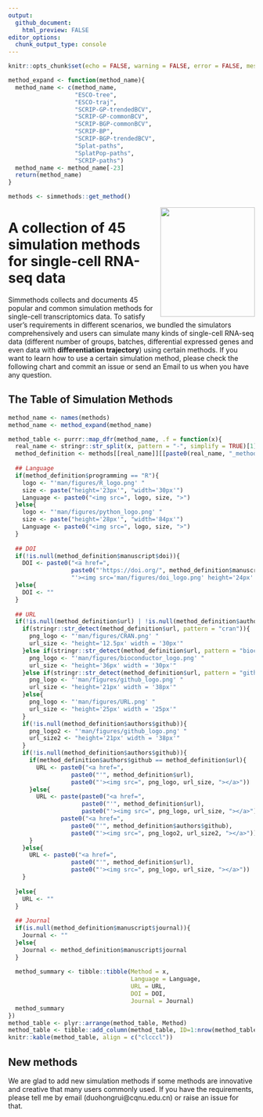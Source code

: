 ```yaml
---
output:
  github_document:
    html_preview: FALSE
editor_options: 
  chunk_output_type: console
---
```


```r
knitr::opts_chunk$set(echo = FALSE, warning = FALSE, error = FALSE, message = FALSE)
```

```r
method_expand <- function(method_name){
  method_name <- c(method_name,
                   "ESCO-tree",
                   "ESCO-traj",
                   "SCRIP-GP-trendedBCV",
                   "SCRIP-GP-commonBCV",
                   "SCRIP-BGP-commonBCV",
                   "SCRIP-BP",
                   "SCRIP-BGP-trendedBCV",
                   "Splat-paths",
                   "SplatPop-paths",
                   "SCRIP-paths")
  method_name <- method_name[-23]
  return(method_name)
}
```


```r
methods <- simmethods::get_method()
```

<img src="man/figures/simmethods_logo.png" align="right" width = "193px" height="223px"/>

# A collection of 45 simulation methods for single-cell RNA-seq data

Simmethods collects and documents 45 popular and common simulation methods for single-cell transcriptomics data. To satisfy user's requirements in different scenarios, we bundled the simulators comprehensively and users can simulate many kinds of single-cell RNA-seq data (different number of groups, batches, differential expressed genes and even data with **differentiation trajectory**) using certain methods. If you want to learn how to use a certain simulation method, please check the following chart and commit an issue or send an Email to us when you have any question.

## The Table of Simulation Methods

```r
method_name <- names(methods)
method_name <- method_expand(method_name)

method_table <- purrr::map_dfr(method_name, .f = function(x){
  real_name <- stringr::str_split(x, pattern = "-", simplify = TRUE)[1]
  method_definition <- methods[[real_name]][[paste0(real_name, "_method")]]
  
  ## Language
  if(method_definition$programming == "R"){
    logo <- "'man/figures/R_logo.png' "
    size <- paste("height='23px'", "width='30px'")
    Language <- paste0("<img src=", logo, size, ">")
  }else{
    logo <- "'man/figures/python_logo.png' "
    size <- paste("height='28px'", "width='84px'")
    Language <- paste0("<img src=", logo, size, ">")
  }
  
  ## DOI
  if(!is.null(method_definition$manuscript$doi)){
    DOI <- paste0("<a href=",
                  paste0("'https://doi.org/", method_definition$manuscript$doi),
                  "'><img src='man/figures/doi_logo.png' height='24px' width = '24px'></a>")
  }else{
    DOI <- ""
  }
  
  ## URL
  if(!is.null(method_definition$url) | !is.null(method_definition$authors$github)){
    if(stringr::str_detect(method_definition$url, pattern = "cran")){
      png_logo <- "'man/figures/CRAN.png' "
      url_size <- "height='12.5px' width = '30px'"
    }else if(stringr::str_detect(method_definition$url, pattern = "bioconductor")){
      png_logo <- "'man/figures/bioconductor_logo.png' "
      url_size <- "height='36px' width = '30px'"
    }else if(stringr::str_detect(method_definition$url, pattern = "github")){
      png_logo <- "'man/figures/github_logo.png' "
      url_size <- "height='21px' width = '38px'"
    }else{
      png_logo <- "'man/figures/URL.png' "
      url_size <- "height='25px' width = '25px'"
    }
    if(!is.null(method_definition$authors$github)){
      png_logo2 <- "'man/figures/github_logo.png' "
      url_size2 <- "height='21px' width = '38px'"
    }
    if(!is.null(method_definition$authors$github)){
      if(method_definition$authors$github == method_definition$url){
        URL <- paste0("<a href=",
                  paste0("'", method_definition$url),
                  paste0("'><img src=", png_logo, url_size, "></a>"))
      }else{
        URL <- paste(paste0("<a href=",
                     paste0("'", method_definition$url),
                     paste0("'><img src=", png_logo, url_size, "></a>")),
               paste0("<a href=",
                  paste0("'", method_definition$authors$github),
                  paste0("'><img src=", png_logo2, url_size2, "></a>")))
      }
    }else{
      URL <- paste0("<a href=",
                  paste0("'", method_definition$url),
                  paste0("'><img src=", png_logo, url_size, "></a>"))
    }
    
  }else{
    URL <- ""
  }
  
  ## Journal
  if(is.null(method_definition$manuscript$journal)){
    Journal <- ""
  }else{
    Journal <- method_definition$manuscript$journal
  }
  
  method_summary <- tibble::tibble(Method = x,
                                   Language = Language,
                                   URL = URL,
                                   DOI = DOI,
                                   Journal = Journal)
  method_summary
})
method_table <- plyr::arrange(method_table, Method)
method_table <- tibble::add_column(method_table, ID=1:nrow(method_table), .before = "Method")
knitr::kable(method_table, align = c("clcccl"))
```

## New methods

We are glad to add new simulation methods if some methods are innovative and creative that many users commonly used. If you have the requirements, please tell me by email (duohongrui@cqnu.edu.cn) or raise an issue for that.

